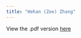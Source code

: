 ```yaml
---
title: "Hehan (Zoe) Zhang"
---
```


::: {.content-visible when-format="html"}

View the .pdf version [here](https://docs.google.com/document/d/1jvsGevJ6Hi_npC4lNtew3ZO5A8krgQYV/edit)

:::
